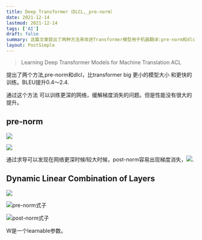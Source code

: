 ```yaml
---
title: Deep_Transformer（DLCL,_pre-norm）
date: 2021-12-14
lastmod: 2021-12-14
tags: ['AI']
draft: false
summary: 这篇文章提出了两种方法来改进Transformer模型用于机器翻译:pre-norm和dlcl。这些方法可以训练更深的网络,缓解梯度消失问题,同时减小模型大小并加快训练速度。实验结果显示BLEU分数提升0.4-2.4分,但整体性能提升不大。
layout: PostSimple
---
```


> Learning Deep Transformer Models for Machine Translation ACL

提出了两个方法,pre-norm和dlcl，比transformer big 更小的模型大小 和更快的训练。BLEU提升0.4～2.4.

通过这个方法 可以训练更深的网络，缓解梯度消失的问题。但是性能没有很大的提升。

## pre-norm

![](https://tz-1256822507.cos.ap-hongkong.myqcloud.com/typora/2021-12-1836475694.png)

![](https://tz-1256822507.cos.ap-hongkong.myqcloud.com/typora/2021-12-353755345.png)

通过求导可以发现在网络更深时候$l$较大时候，post-norm容易出现梯度消失，![](https://tz-1256822507.cos.ap-hongkong.myqcloud.com/typora/2021-12-3450908376.png).

## Dynamic Linear Combination of Layers

![](https://tz-1256822507.cos.ap-hongkong.myqcloud.com/typora/2021-12-696447278.png)

![pre-norm式子](https://tz-1256822507.cos.ap-hongkong.myqcloud.com/typora/2021-12-3417847989.png)

![post-norm式子](https://tz-1256822507.cos.ap-hongkong.myqcloud.com/typora/2021-12-1415597430.png)

W是一个learnable参数。
